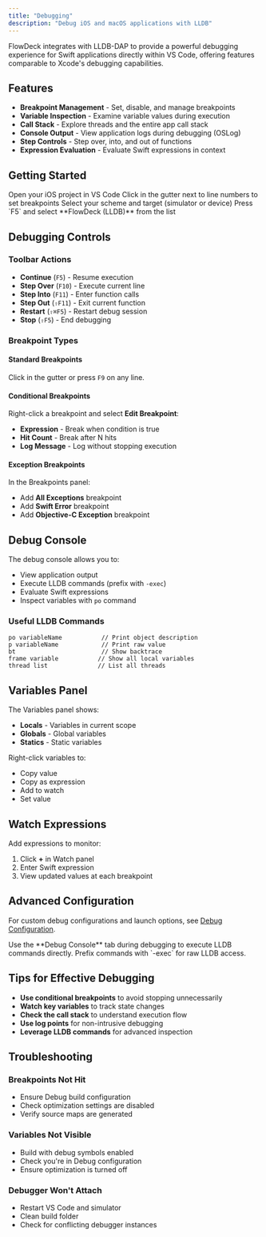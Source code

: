 ```yaml
---
title: "Debugging"
description: "Debug iOS and macOS applications with LLDB"
---
```


FlowDeck integrates with LLDB-DAP to provide a powerful debugging experience for Swift applications directly within VS Code, offering features comparable to Xcode's debugging capabilities.

## Features

- **Breakpoint Management** - Set, disable, and manage breakpoints
- **Variable Inspection** - Examine variable values during execution
- **Call Stack** - Explore threads and the entire app call stack
- **Console Output** - View application logs during debugging (OSLog)
- **Step Controls** - Step over, into, and out of functions
- **Expression Evaluation** - Evaluate Swift expressions in context

## Getting Started

<Steps>
  <Step title="Open your project">
    Open your iOS project in VS Code
  </Step>
  <Step title="Set breakpoints">
    Click in the gutter next to line numbers to set breakpoints
  </Step>
  <Step title="Choose target">
    Select your scheme and target (simulator or device)
  </Step>
  <Step title="Start debugging">
    Press `F5` and select **FlowDeck (LLDB)** from the list
  </Step>
</Steps>

## Debugging Controls

### Toolbar Actions
- **Continue** (`F5`) - Resume execution
- **Step Over** (`F10`) - Execute current line
- **Step Into** (`F11`) - Enter function calls
- **Step Out** (`⇧F11`) - Exit current function
- **Restart** (`⇧⌘F5`) - Restart debug session
- **Stop** (`⇧F5`) - End debugging

### Breakpoint Types

#### Standard Breakpoints
Click in the gutter or press `F9` on any line.

#### Conditional Breakpoints
Right-click a breakpoint and select **Edit Breakpoint**:
- **Expression** - Break when condition is true
- **Hit Count** - Break after N hits
- **Log Message** - Log without stopping execution

#### Exception Breakpoints
In the Breakpoints panel:
- Add **All Exceptions** breakpoint
- Add **Swift Error** breakpoint
- Add **Objective-C Exception** breakpoint

## Debug Console

The debug console allows you to:
- View application output
- Execute LLDB commands (prefix with `-exec`)
- Evaluate Swift expressions
- Inspect variables with `po` command

### Useful LLDB Commands

```lldb
po variableName           // Print object description
p variableName            // Print raw value
bt                        // Show backtrace
frame variable           // Show all local variables
thread list              // List all threads
```

## Variables Panel

The Variables panel shows:
- **Locals** - Variables in current scope
- **Globals** - Global variables
- **Statics** - Static variables

Right-click variables to:
- Copy value
- Copy as expression
- Add to watch
- Set value

## Watch Expressions

Add expressions to monitor:
1. Click **+** in Watch panel
2. Enter Swift expression
3. View updated values at each breakpoint

## Advanced Configuration

For custom debug configurations and launch options, see [Debug Configuration](/advanced/launch-json).

<Tip>
  Use the **Debug Console** tab during debugging to execute LLDB commands directly. Prefix commands with `-exec` for raw LLDB access.
</Tip>

## Tips for Effective Debugging

- **Use conditional breakpoints** to avoid stopping unnecessarily
- **Watch key variables** to track state changes
- **Check the call stack** to understand execution flow
- **Use log points** for non-intrusive debugging
- **Leverage LLDB commands** for advanced inspection

## Troubleshooting

### Breakpoints Not Hit
- Ensure Debug build configuration
- Check optimization settings are disabled
- Verify source maps are generated

### Variables Not Visible
- Build with debug symbols enabled
- Check you're in Debug configuration
- Ensure optimization is turned off

### Debugger Won't Attach
- Restart VS Code and simulator
- Clean build folder
- Check for conflicting debugger instances